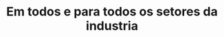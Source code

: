 ---
title: "Em todos e para todos os setores da industria"
publishedAt: "2024-04-08"
images:
  - "/images/projects/project-01/video-01.mp4"
---